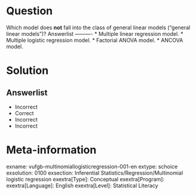 Question
========
  
Which model does **not** fall into the class of general linear models ("general linear models")? 
Answerlist
----------
* Multiple linear regression model.
* Multiple logistic regression model.
* Factorial ANOVA model.
* ANCOVA model.

Solution
========

Answerlist
----------
* Incorrect
* Correct
* Incorrect
* Incorrect

Meta-information
================
exname: vufgb-multinomiallogisticregression-001-en
extype: schoice
exsolution: 0100
exsection: Inferential Statistics/Regression/Multinomial logistic regression
exextra[Type]: Conceptual
exextra[Program]: 
exextra[Language]: English
exextra[Level]: Statistical Literacy
